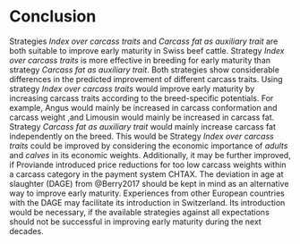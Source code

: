 # Conclusion {#conc}
Strategies *Index over carcass traits* and *Carcass fat as auxiliary trait* are both suitable to improve early maturity in Swiss beef cattle.
Strategy *Index over carcass traits* is more effective in breeding for early maturity than strategy *Carcass fat as auxiliary trait*.
Both strategies show considerable differences in the predicted improvement of different carcass traits.
Using strategy *Index over carcass traits* would improve early maturity by increasing carcass traits according to the breed-specific potentials.
For example, Angus would mainly be increased in carcass conformation and carcass weight ,and Limousin would mainly be increased in carcass fat.
Strategy *Carcass fat as auxiliary trait* would mainly increase carcass fat independently on the breed.
This would be 
Strategy *Index over carcass traits* could be improved by considering the economic importance of *adults* and *calves* in its economic weights.
Additionally, it may be further improved, if Proviande introduced price reductions for too low carcass weights within a carcass category in the payment system CHTAX.
The deviation in age at slaughter (DAGE) from @Berry2017 should be kept in mind as an alternative way to improve early maturity.
Experiences from other European countries with the DAGE may facilitate its introduction in Switzerland.
Its introduction would be necessary, if the available strategies against all expectations should not be successful in improving early maturity during the next decades. 